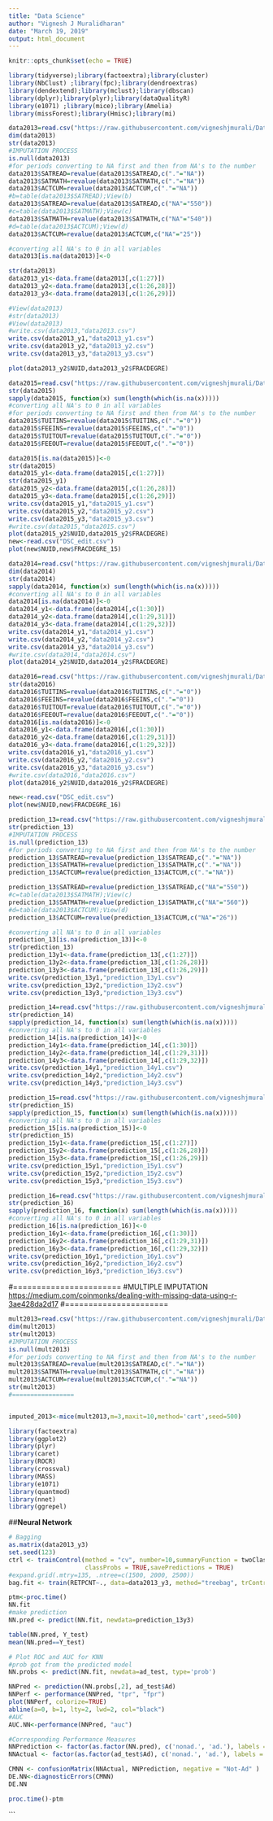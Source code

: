 ---
title: "Data Science"
author: "Vignesh J Muralidharan"
date: "March 19, 2019"
output: html_document
---

```{r setup, include=FALSE}
knitr::opts_chunk$set(echo = TRUE)
```


```{r}
library(tidyverse);library(factoextra);library(cluster) 
library(NbClust) ;library(fpc);library(dendroextras)
library(dendextend);library(mclust);library(dbscan) 
library(dplyr);library(plyr);library(dataQualityR)
library(e1071) ;library(mice);library(Amelia)
library(missForest);library(Hmisc);library(mi)
```

```{r}
data2013=read.csv("https://raw.githubusercontent.com/vigneshjmurali/Data-Science-Comp/master/Datasets/training2013.csv")
dim(data2013)
str(data2013)
#IMPUTATION PROCESS
is.null(data2013)
#for periods converting to NA first and then from NA's to the number 
data2013$SATREAD=revalue(data2013$SATREAD,c("."="NA"))
data2013$SATMATH=revalue(data2013$SATMATH,c("."="NA"))
data2013$ACTCUM=revalue(data2013$ACTCUM,c("."="NA"))
#b=table(data2013$SATREAD);View(b)
data2013$SATREAD=revalue(data2013$SATREAD,c("NA"="550"))
#c=table(data2013$SATMATH);View(c)
data2013$SATMATH=revalue(data2013$SATMATH,c("NA"="540"))
#d=table(data2013$ACTCUM);View(d)
data2013$ACTCUM=revalue(data2013$ACTCUM,c("NA"="25"))

#converting all NA's to 0 in all variables
data2013[is.na(data2013)]<-0

str(data2013)
data2013_y1<-data.frame(data2013[,c(1:27)])
data2013_y2<-data.frame(data2013[,c(1:26,28)])
data2013_y3<-data.frame(data2013[,c(1:26,29)])

#View(data2013)
#str(data2013)
#View(data2013)
#write.csv(data2013,"data2013.csv")
write.csv(data2013_y1,"data2013_y1.csv")
write.csv(data2013_y2,"data2013_y2.csv")
write.csv(data2013_y3,"data2013_y3.csv")
```

```{r}
plot(data2013_y2$NUID,data2013_y2$FRACDEGRE)
```


```{r}
data2015=read.csv("https://raw.githubusercontent.com/vigneshjmurali/Data-Science-Comp/master/Datasets/training2015.csv")
str(data2015)
sapply(data2015, function(x) sum(length(which(is.na(x)))))
#converting all NA's to 0 in all variables
#for periods converting to NA first and then from NA's to the number 
data2015$TUITINS=revalue(data2015$TUITINS,c("."="0"))
data2015$FEEINS=revalue(data2015$FEEINS,c("."="0"))
data2015$TUITOUT=revalue(data2015$TUITOUT,c("."="0"))
data2015$FEEOUT=revalue(data2015$FEEOUT,c("."="0"))

data2015[is.na(data2015)]<-0
str(data2015)
data2015_y1<-data.frame(data2015[,c(1:27)])
str(data2015_y1)
data2015_y2<-data.frame(data2015[,c(1:26,28)])
data2015_y3<-data.frame(data2015[,c(1:26,29)])
write.csv(data2015_y1,"data2015_y1.csv")
write.csv(data2015_y2,"data2015_y2.csv")
write.csv(data2015_y3,"data2015_y3.csv")
#write.csv(data2015,"data2015.csv")
plot(data2015_y2$NUID,data2015_y2$FRACDEGRE)
new<-read.csv("DSC_edit.csv")
plot(new$NUID,new$FRACDEGRE_15)
```

```{r}
data2014=read.csv("https://raw.githubusercontent.com/vigneshjmurali/Data-Science-Comp/master/Datasets/training2014.csv")
dim(data2014)
str(data2014)
sapply(data2014, function(x) sum(length(which(is.na(x))))) 
#converting all NA's to 0 in all variables
data2014[is.na(data2014)]<-0
data2014_y1<-data.frame(data2014[,c(1:30)])
data2014_y2<-data.frame(data2014[,c(1:29,31)])
data2014_y3<-data.frame(data2014[,c(1:29,32)])
write.csv(data2014_y1,"data2014_y1.csv")
write.csv(data2014_y2,"data2014_y2.csv")
write.csv(data2014_y3,"data2014_y3.csv")
#write.csv(data2014,"data2014.csv")
plot(data2014_y2$NUID,data2014_y2$FRACDEGRE)
```

```{r}
data2016=read.csv("https://raw.githubusercontent.com/vigneshjmurali/Data-Science-Comp/master/Datasets/training2016.csv")
str(data2016)
data2016$TUITINS=revalue(data2016$TUITINS,c("."="0"))
data2016$FEEINS=revalue(data2016$FEEINS,c("."="0"))
data2016$TUITOUT=revalue(data2016$TUITOUT,c("."="0"))
data2016$FEEOUT=revalue(data2016$FEEOUT,c("."="0"))
data2016[is.na(data2016)]<-0
data2016_y1<-data.frame(data2016[,c(1:30)])
data2016_y2<-data.frame(data2016[,c(1:29,31)])
data2016_y3<-data.frame(data2016[,c(1:29,32)])
write.csv(data2016_y1,"data2016_y1.csv")
write.csv(data2016_y2,"data2016_y2.csv")
write.csv(data2016_y3,"data2016_y3.csv")
#write.csv(data2016,"data2016.csv")
plot(data2016_y2$NUID,data2016_y2$FRACDEGRE)
```
```{r}
new<-read.csv("DSC_edit.csv")
plot(new$NUID,new$FRACDEGRE_16)
```


```{r}
prediction_13=read.csv("https://raw.githubusercontent.com/vigneshjmurali/Data-Science-Comp/master/Datasets/prediction2013.csv")
str(prediction_13)
#IMPUTATION PROCESS
is.null(prediction_13)
#for periods converting to NA first and then from NA's to the number 
prediction_13$SATREAD=revalue(prediction_13$SATREAD,c("."="NA"))
prediction_13$SATMATH=revalue(prediction_13$SATMATH,c("."="NA"))
prediction_13$ACTCUM=revalue(prediction_13$ACTCUM,c("."="NA"))

prediction_13$SATREAD=revalue(prediction_13$SATREAD,c("NA"="550"))
#c=table(data2013$SATMATH);View(c)
prediction_13$SATMATH=revalue(prediction_13$SATMATH,c("NA"="560"))
#d=table(data2013$ACTCUM);View(d)
prediction_13$ACTCUM=revalue(prediction_13$ACTCUM,c("NA"="26"))

#converting all NA's to 0 in all variables
prediction_13[is.na(prediction_13)]<-0
str(prediction_13)
prediction_13y1<-data.frame(prediction_13[,c(1:27)])
prediction_13y2<-data.frame(prediction_13[,c(1:26,28)])
prediction_13y3<-data.frame(prediction_13[,c(1:26,29)])
write.csv(prediction_13y1,"prediction_13y1.csv")
write.csv(prediction_13y2,"prediction_13y2.csv")
write.csv(prediction_13y3,"prediction_13y3.csv")
```

```{r}
prediction_14=read.csv("https://raw.githubusercontent.com/vigneshjmurali/Data-Science-Comp/master/Datasets/prediction2014.csv")
str(prediction_14)
sapply(prediction_14, function(x) sum(length(which(is.na(x))))) 
#converting all NA's to 0 in all variables
prediction_14[is.na(prediction_14)]<-0
prediction_14y1<-data.frame(prediction_14[,c(1:30)])
prediction_14y2<-data.frame(prediction_14[,c(1:29,31)])
prediction_14y3<-data.frame(prediction_14[,c(1:29,32)])
write.csv(prediction_14y1,"prediction_14y1.csv")
write.csv(prediction_14y2,"prediction_14y2.csv")
write.csv(prediction_14y3,"prediction_14y3.csv")
```

```{r}
prediction_15=read.csv("https://raw.githubusercontent.com/vigneshjmurali/Data-Science-Comp/master/Datasets/prediction2015.csv")
str(prediction_15)
sapply(prediction_15, function(x) sum(length(which(is.na(x)))))
#converting all NA's to 0 in all variables
prediction_15[is.na(prediction_15)]<-0
str(prediction_15)
prediction_15y1<-data.frame(prediction_15[,c(1:27)])
prediction_15y2<-data.frame(prediction_15[,c(1:26,28)])
prediction_15y3<-data.frame(prediction_15[,c(1:26,29)])
write.csv(prediction_15y1,"prediction_15y1.csv")
write.csv(prediction_15y2,"prediction_15y2.csv")
write.csv(prediction_15y3,"prediction_15y3.csv")
```

```{r}
prediction_16=read.csv("https://raw.githubusercontent.com/vigneshjmurali/Data-Science-Comp/master/Datasets/prediction2016.csv")
str(prediction_16)
sapply(prediction_16, function(x) sum(length(which(is.na(x))))) 
#converting all NA's to 0 in all variables
prediction_16[is.na(prediction_16)]<-0
prediction_16y1<-data.frame(prediction_16[,c(1:30)])
prediction_16y2<-data.frame(prediction_16[,c(1:29,31)])
prediction_16y3<-data.frame(prediction_16[,c(1:29,32)])
write.csv(prediction_16y1,"prediction_16y1.csv")
write.csv(prediction_16y2,"prediction_16y2.csv")
write.csv(prediction_16y3,"prediction_16y3.csv")
```
#=======================
#MULTIPLE IMPUTATION <https://medium.com/coinmonks/dealing-with-missing-data-using-r-3ae428da2d17>
#======================
```{r}
mult2013=read.csv("https://raw.githubusercontent.com/vigneshjmurali/Data-Science-Comp/master/Datasets/training2013.csv")
dim(mult2013)
str(mult2013)
#IMPUTATION PROCESS
is.null(mult2013)
#for periods converting to NA first and then from NA's to the number 
mult2013$SATREAD=revalue(mult2013$SATREAD,c("."="NA"))
mult2013$SATMATH=revalue(mult2013$SATMATH,c("."="NA"))
mult2013$ACTCUM=revalue(mult2013$ACTCUM,c("."="NA"))
str(mult2013)
#=================


imputed_2013<-mice(mult2013,m=3,maxit=10,method='cart',seed=500)
```

```{r}
library(factoextra)
library(ggplot2)
library(plyr)
library(caret)
library(ROCR)
library(crossval)
library(MASS)
library(e1071)
library(quantmod) 
library(nnet)
library(ggrepel)
```


##**Neural Network**
```{r}
# Bagging
as.matrix(data2013_y3)
set.seed(123)
ctrl <- trainControl(method = "cv", number=10,summaryFunction = twoClassSummary,
                     classProbs = TRUE,savePredictions = TRUE)
#expand.grid(.mtry=135, .ntree=c(1500, 2000, 2500))
bag.fit <- train(RETPCNT~., data=data2013_y3, method="treebag", trControl=ctrl)
```

```{r}
ptm<-proc.time()
NN.fit
#make prediction
NN.pred <- predict(NN.fit, newdata=prediction_13y3)

table(NN.pred, Y_test)
mean(NN.pred==Y_test)

# Plot ROC and AUC for KNN
#prob got from the predicted model
NN.probs <- predict(NN.fit, newdata=ad_test, type='prob')

NNPred <- prediction(NN.probs[,2], ad_test$Ad)
NNPerf <- performance(NNPred, "tpr", "fpr")
plot(NNPerf, colorize=TRUE)
abline(a=0, b=1, lty=2, lwd=2, col="black")
#AUC
AUC.NN<-performance(NNPred, "auc")

#Corresponding Performance Measures
NNPrediction <- factor(as.factor(NN.pred), c('nonad.', 'ad.'), labels = c("Not-Ad", "Ad"))
NNActual <- factor(as.factor(ad_test$Ad), c('nonad.', 'ad.'), labels = c("Not-Ad", "Ad"))

CMNN <- confusionMatrix(NNActual, NNPrediction, negative = "Not-Ad" )
DE.NN<-diagnosticErrors(CMNN)
DE.NN

proc.time()-ptm
```
```

